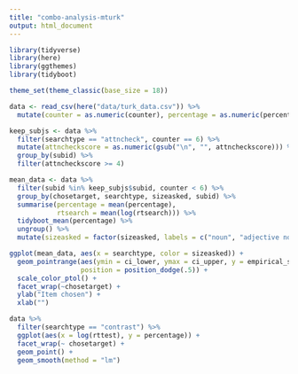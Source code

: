```yaml
---
title: "combo-analysis-mturk"
output: html_document
---
```


```r
library(tidyverse)
library(here)
library(ggthemes)
library(tidyboot)

theme_set(theme_classic(base_size = 18))
```

```r
data <- read_csv(here("data/turk_data.csv")) %>%
  mutate(counter = as.numeric(counter), percentage = as.numeric(percentage))
```

```r
keep_subjs <- data %>%
  filter(searchtype == "attncheck", counter == 6) %>%
  mutate(attncheckscore = as.numeric(gsub("\n", "", attncheckscore))) %>%
  group_by(subid) %>%
  filter(attncheckscore >= 4)
```

```r
mean_data <- data %>%
  filter(subid %in% keep_subjs$subid, counter < 6) %>%
  group_by(chosetarget, searchtype, sizeasked, subid) %>%
  summarise(percentage = mean(percentage), 
            rtsearch = mean(log(rtsearch))) %>%
  tidyboot_mean(percentage) %>%
  ungroup() %>%
  mutate(sizeasked = factor(sizeasked, labels = c("noun", "adjective noun")))
```

```r
ggplot(mean_data, aes(x = searchtype, color = sizeasked)) +
  geom_pointrange(aes(ymin = ci_lower, ymax = ci_upper, y = empirical_stat),
                  position = position_dodge(.5)) + 
  scale_color_ptol() + 
  facet_wrap(~chosetarget) +
  ylab("Item chosen") + 
  xlab("")
```

```r
data %>%
  filter(searchtype == "contrast") %>%
  ggplot(aes(x = log(rttest), y = percentage)) + 
  facet_wrap(~ chosetarget) + 
  geom_point() + 
  geom_smooth(method = "lm")
```
